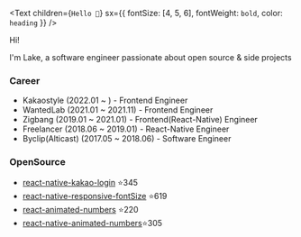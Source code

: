 <Text
  children={`Hello 👋`}
  sx={{ fontSize: [4, 5, 6], fontWeight: `bold`, color: `heading` }}
/>

Hi!

I'm Lake, a software engineer passionate about open source & side projects

### Career

- Kakaostyle (2022.01 ~ ) - Frontend Engineer
- WantedLab (2021.01 ~ 2021.11) - Frontend Engineer
- Zigbang (2019.01 ~ 2021.01) - Frontend(React-Native) Engineer
- Freelancer (2018.06 ~ 2019.01) - React-Native Engineer
- Byclip(Alticast) (2017.05 ~ 2018.06) - Software Engineer

### OpenSource

- [react-native-kakao-login](https://github.com/crossplatformkorea/react-native-kakao-login) ⭐️345
- [react-native-responsive-fontSize](https://github.com/heyman333/react-native-responsive-fontSize) ⭐️619
- [react-animated-numbers](https://github.com/heyman333/react-animated-numbers) ⭐️220
- [react-native-animated-numbers](https://github.com/heyman333/react-native-animated-numbers)⭐️305
